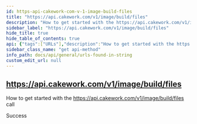 ```yaml
---
id: https-api-cakework-com-v-1-image-build-files
title: "https://api.cakework.com/v1/image/build/files"
description: "How to get started with the https://api.cakework.com/v1/image/build/files call"
sidebar_label: "https://api.cakework.com/v1/image/build/files"
hide_title: true
hide_table_of_contents: true
api: {"tags":["URLs"],"description":"How to get started with the https://api.cakework.com/v1/image/build/files call","responses":{"200":{"description":"Success"}},"method":"get","path":"/files","info":{"version":"1.0.0","title":"URLs found in string","description":"List of URLs extracted from input string"},"postman":{"name":"https://api.cakework.com/v1/image/build/files","description":{"content":"How to get started with the https://api.cakework.com/v1/image/build/files call","type":"text/plain"},"url":{"path":["files"],"host":["{{baseUrl}}"],"query":[],"variable":[]},"method":"GET"}}
sidebar_class_name: "get api-method"
info_path: docs/api/general/urls-found-in-string
custom_edit_url: null
---
```



## https://api.cakework.com/v1/image/build/files



How to get started with the https://api.cakework.com/v1/image/build/files call

<div><ApiTabs><TabItem label={"200"} value={"200"}><div>

Success

</div><div></div></TabItem></ApiTabs></div>
      